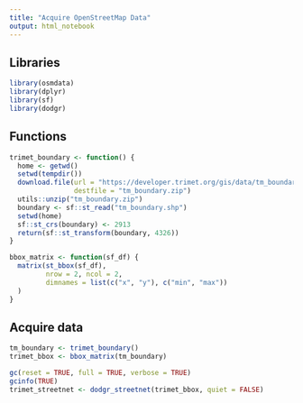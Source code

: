 ```yaml
---
title: "Acquire OpenStreetMap Data"
output: html_notebook
---
```


## Libraries
```r
library(osmdata)
library(dplyr)
library(sf)
library(dodgr)

```

## Functions
```r
trimet_boundary <- function() {
  home <- getwd()
  setwd(tempdir())
  download.file(url = "https://developer.trimet.org/gis/data/tm_boundary.zip",
                destfile = "tm_boundary.zip")
  utils::unzip("tm_boundary.zip")
  boundary <- sf::st_read("tm_boundary.shp")
  setwd(home)
  sf::st_crs(boundary) <- 2913
  return(sf::st_transform(boundary, 4326))
}

bbox_matrix <- function(sf_df) {
  matrix(st_bbox(sf_df), 
         nrow = 2, ncol = 2, 
         dimnames = list(c("x", "y"), c("min", "max"))
  )
}
```

## Acquire data
```r
tm_boundary <- trimet_boundary()
trimet_bbox <- bbox_matrix(tm_boundary)

```


```r
gc(reset = TRUE, full = TRUE, verbose = TRUE)
gcinfo(TRUE)
trimet_streetnet <- dodgr_streetnet(trimet_bbox, quiet = FALSE)

```


